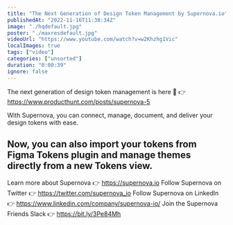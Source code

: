 ```yaml
---
title: "The Next Generation of Design Token Management by Supernova.io"
publishedAt: "2022-11-16T11:38:34Z"
image: "./hqdefault.jpg"
poster: "./maxresdefault.jpg"
videoUrl: "https://www.youtube.com/watch?v=w2Khzhg1Vic"
localImages: true
tags: ["video"]
categories: ["unsorted"]
duration: "0:00:39"
ignore: false
---
```

The next generation of design token management is here 🎉
👉 https://www.producthunt.com/posts/supernova-5

With Supernova, you can connect, manage, document, and deliver your design tokens with ease. 

Now, you can also import your tokens from Figma Tokens plugin and manage themes directly from a new Tokens view.
--------
Learn more about Supernova 👉 https://supernova.io
Follow Supernova on Twitter 👉  https://twitter.com/supernova_io
Follow Supernova on LinkedIn 👉 https://www.linkedin.com/company/supernova-io/
Join the Supernova Friends Slack 👉 https://bit.ly/3Pe84Mh
